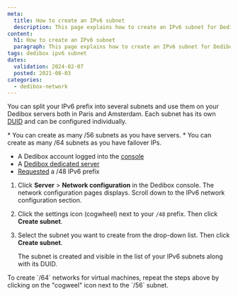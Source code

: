 ```yaml
---
meta:
  title: How to create an IPv6 subnet
  description: This page explains how to create an IPv6 subnet for Dedibox servers.
content:
  h1: How to create an IPv6 subnet
  paragraph: This page explains how to create an IPv6 subnet for Dedibox servers.
tags: dedibox ipv6 subnet
dates:
  validation: 2024-02-07
  posted: 2021-08-03
categories:
  - dedibox-network
---
```


You can split your IPv6 prefix into several subnets and use them on your Dedibox servers both in Paris and Amsterdam. Each subnet has its own [DUID](/dedibox-network/ipv6/concepts/#duid) and can be configured individually.

<Message type="note">
  * You can create as many /56 subnets as you have servers.
  * You can create as many /64 subnets as you have failover IPs.
</Message>

<Macro id="requirements" />

- A Dedibox account logged into the [console](https://console.online.net/)
- A [Dedibox dedicated server](https://www.scaleway.com/en/dedibox/)
- [Requested](/dedibox-network/ipv6/how-to/request-prefix/) a /48 IPv6 prefix

1. Click **Server** > **Network configuration** in the Dedibox console. The network configuration pages displays. Scroll down to the IPv6 network configuration section.
2. Click the settings icon (cogwheel) next to your `/48` prefix. Then click **Create subnet**.
    <Lightbox src="scaleway_ipv6_list.webp" alt="" />
3. Select the subnet you want to create from the drop-down list. Then click **Create subnet**.

    The subnet is created and visible in the list of your IPv6 subnets along with its DUID.

<Message typ="tip">
  To create `/64` networks for virtual machines, repeat the steps above by clicking on the "cogweel" icon next to the `/56` subnet.
</Message>


